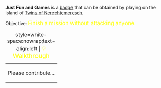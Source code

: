 '''Just Fun and Games''' is a [[Badges|badge]] that can be obtained by playing on the island of [[Twins of Nerechtemeresch]].

Objective: <big style="color:yellow">Finish a mission without attacking anyone.</big>

{| class="mw-collapsible mw-collapsed"
|+ style=white-space:nowrap;text-align:left | <big style="color:yellow">💡 Walkthrough</big>
|-
| Please contribute...
|}